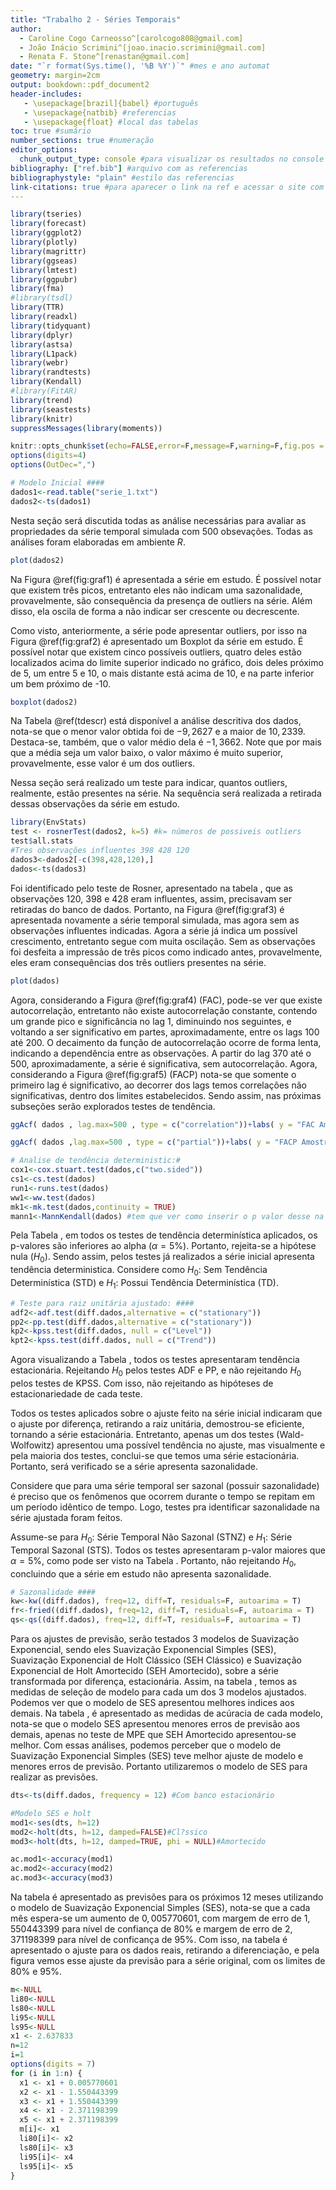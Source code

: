 ---
title: "Trabalho 2 - Séries Temporais"
author: 
  - Caroline Cogo Carneosso^[carolcogo808@gmail.com]
  - João Inácio Scrimini^[joao.inacio.scrimini@gmail.com]
  - Renata F. Stone^[renastan@gmail.com]
date: "`r format(Sys.time(), '%B %Y')`" #mes e ano automat
geometry: margin=2cm
output: bookdown::pdf_document2
header-includes:
   - \usepackage[brazil]{babel} #português
   - \usepackage{natbib} #referencias
   - \usepackage{float} #local das tabelas
toc: true #sumário
number_sections: true #numeração
editor_options:
  chunk_output_type: console #para visualizar os resultados no console
bibliography: ["ref.bib"] #arquivo com as referencias
bibliographystyle: "plain" #estilo das referencias
link-citations: true #para aparecer o link na ref e acessar o site com 1 click
---

```{r setup, include=FALSE}
library(tseries)
library(forecast)
library(ggplot2)
library(plotly)
library(magrittr) 
library(ggseas) 
library(lmtest)
library(ggpubr)
library(fma)
#library(tsdl)
library(TTR)
library(readxl)
library(tidyquant)
library(dplyr)
library(astsa)
library(L1pack)
library(webr)
library(randtests)
library(Kendall)
#library(FitAR)
library(trend)
library(seastests)
library(knitr)
suppressMessages(library(moments))

knitr::opts_chunk$set(echo=FALSE,error=F,message=F,warning=F,fig.pos = 'H',fig.align = 'center',fig.width=7.8, fig.height=4.85)
options(digits=4)
options(OutDec=",")

```


```{r inicial}
# Modelo Inicial ####
dados1<-read.table("serie_1.txt")
dados2<-ts(dados1)
```
\newpage

<!-- %comentarios e lembretes  -->
<!--  $82,26\%$ #como usar percetagem  
assim que se comenta em rmark clique: Ctrl + Shift + C-->
<!-- Rodapé: teste^[testo] -->
<!-- [^1]:[[Acesse o banco de dados aqui](https://www3.bcb.gov.br/sgspub/localizarseries/localizarSeries.do?method=prepararTelaLocalizarSeries)] tentando fazer a merda do rodapé a 30k anos-->
<!-- tem que revisar as tabelas para ver se estão com as interpretações corretas-->
<!-- na parte das tabelas podemos colocar como rodape, o significado das siglas tipo: STNS= serie temp não sazonal -->
<!-- tem que revisar as hipoteses para os TESTE DE KRUSKALWALLIS E DO QS -->
<!-- Quando quer referenciar graf e tabelas sempre cuidar o label e o nome do chunk, para chunk é preciso estar preenchido "fig.cap=" -->


\newpage
\section{Análise da Série Temporal}

Nesta seção será discutida todas as análise necessárias para avaliar as propriedades da série temporal simulada com 500 obsevações. Todas as análises foram elaboradas em ambiente $R$.

\subsection{Análise Descritiva}

```{r graf1, fig.cap= "Gráfico da Série Temporal simulada."}
plot(dados2)
```

Na Figura \@ref(fig:graf1) é apresentada a série em estudo. É possível notar que existem três picos, entretanto eles não indicam uma sazonalidade, provavelmente, são consequência da presença de outliers na série. Além disso, ela oscila de forma a não indicar ser crescente ou decrescente.


Como visto, anteriormente, a série pode apresentar outliers, por isso na Figura \@ref(fig:graf2) é apresentado um Boxplot da série em estudo. É possível notar que existem cinco possíveis outliers, quatro deles estão localizados acima do limite superior indicado no gráfico, dois deles próximo de 5, um entre 5 e 10, o mais distante está acima de 10, e na parte inferior um bem próximo de -10.

```{r graf2, fig.cap= "Gráfico Boxplot da Série Temporal simulada."}
boxplot(dados2)
```


Na Tabela \@ref(tdescr) está disponível a análise descritiva dos dados, nota-se que o menor valor obtida foi de $-9,2627$ e a maior de $10,2339$. Destaca-se, também, que o valor médio dela é $-1,3662$. Note que por mais que a média seja um valor baixo, o valor máximo é muito superior, provavelmente, esse valor é um dos outliers.


\begin{table}[h]
		\caption{Análise descritiva da série em estudo.}\label{tdescr}
		\begin{center}
			\begin{tabular}{rr}
				\hline
				\hline
				Mínimo & -9,2627\\
				
				1º Quantil & -2,7041\\
				
				Mediana & -1,6959\\
				
				Média & -1,3662\\
				
				3º Quantil & -0,1392\\
				
				Máximo & 10,2339\\
				
				\hline
			\end{tabular}
		\end{center}
	\end{table}


\subsection{Retirada de outliers}

Nessa seção será realizado um teste para indicar, quantos outliers, realmente, estão presentes na série. Na sequência será realizada a retirada dessas observações da série em estudo.

```{r outli, include=FALSE}
library(EnvStats)
test <- rosnerTest(dados2, k=5) #k= números de possiveis outliers
test$all.stats
#Tres observações influentes 398 428 120
dados3<-dados2[-c(398,428,120),]
dados<-ts(dados3)
```

Foi identificado pelo teste de Rosner, apresentado na tabela \ref{tab:outli}, que as observações $120$, $398$ e $428$ eram influentes, assim, precisavam ser retiradas do banco de dados. Portanto, na Figura \@ref(fig:graf3) é apresentada novamente a série temporal simulada, mas agora sem as observações influentes indicadas. Agora a série já indica um possível crescimento, entretanto segue com muita oscilação. Sem as observações foi desfeita a impressão de três picos como indicado antes, provavelmente, eles eram consequências dos três outliers presentes na série.

\begin{table}[h]
\centering 
\caption{Teste de Rosner para outliers}\label{tab:outli}
\begin{tabular}{l|r|r|r|r|r}
\hline
$i$ & Valor & Obs.Num & R.$i+1$ & Lambda.$i+1$ & Outlier\\
\hline
$1$ & $10,233903$ & $398$ & $6,061071$ & $3,863127$ & TRUE\\
\hline
$2$ & $7,559611$ & $428$ & $4,853659$ & $3,862597$ & TRUE\\
\hline
$3$ & $-9,262744$ & $120$ & $4,360793$ & $3,862066$ & TRUE\\
\hline
$4$ & $4,155997$ & $429$ & $3,137311$ & $3,861533$ & FALSE\\
\hline
$5$ & $3,816567$ & $499$ & $2,978463$ & $3,861000$ & FALSE\\
\hline
\end{tabular}
\end{table}


```{r graf3, fig.cap= "Gráfico da Série Temporal simulada após retirados os outliers."}
plot(dados)
```

Agora, considerando a Figura \@ref(fig:graf4) (FAC), pode-se ver que existe autocorrelação, entretanto não existe autocorrelação constante, contendo um grande pico e significância no lag 1, diminuindo nos seguintes, e voltando a ser significativo em partes, aproximadamente, entre os lags 100 até 200. O decaimento da função de autocorrelação ocorre de forma lenta, indicando a dependência entre as observações. A partir do lag 370 até o 500, aproximadamente, a série é significativa, sem autocorrelação. Agora, considerando a Figura \@ref(fig:graf5) (FACP) nota-se que somente o primeiro lag é significativo, ao decorrer dos lags temos correlações não significativas, dentro dos limites estabelecidos. Sendo assim, nas próximas subseções serão explorados testes de tendência. 


```{r graf4, fig.cap= "Gráfico da Função de Autocorrelção amostral (FAC amostral).",fig.height=3.5}
ggAcf( dados , lag.max=500 , type = c("correlation"))+labs( y = "FAC Amostral " , title="" )+theme_minimal ( )
```
```{r graf5, fig.cap= "Gráfico da Função de Autocorrelação Parcial amostral (FACP amostral).",fig.height=3.5}
ggAcf( dados ,lag.max=500 , type = c("partial"))+labs( y = "FACP Amostral " , title="" )+theme_minimal ( )
```

\subsection{Testes de Tendência Determinística}

```{r, include=FALSE}
# Analise de tendência deterministic:#
cox1<-cox.stuart.test(dados,c("two.sided"))
cs1<-cs.test(dados)
run1<-runs.test(dados)
ww1<-ww.test(dados)
mk1<-mk.test(dados,continuity = TRUE)
mann1<-MannKendall(dados) #tem que ver como inserir o p valor desse na #tab,manual?
```

Pela Tabela \ref{tab:exemplo1}, em todos os testes de tendência determinística aplicados, os p-valores são inferiores ao alpha ($\alpha = 5\%$). Portanto, rejeita-se a hipótese nula ($H_0$). Sendo assim, pelos testes já realizados a série inicial apresenta tendência deterministica. Considere como $H_0$: Sem Tendência Determinística (STD) e $H_1$: Possui Tendência Determinística (TD).

\begin{table}[h]
\centering 
\caption{Testes de Tendência Determinística}\label{tab:exemplo1}
\begin{tabular}{l|r|r|r|r|r}
\hline
Teste & Rotina & $H_0$ & $H_1$ & P-valor & Conclusão\\
\hline
Cox-Stuart & \textit{cox.stuart} & STD & TD & `r cox1$p.value` & TD\\
\hline
Cox-Stuart & \textit{cs.test} & STD & TD & `r cs1$p.value` & TD\\
\hline
Wald-Wolfowitz & \textit{runs.test} & STD & TD & `r run1$p.value` & TD\\
\hline
Wald-Wolfowitz & \textit{ww.test} & STD & TD & `r ww1$p.value` & TD\\
\hline
Mann-Kendall & \textit{mk.test} & STD & TD & `r mk1$p.value` & TD\\
\hline
Mann-Kendall & \textit{MannKendall} & STD & TD & $<2.22e^{-16}$ & TD\\
\hline
\end{tabular}
\end{table}

\newpage
\subsection{Testes de Tendência Estocástica - Raiz Unitária}

Na Tabela \ref{tab:exemplo2}, no teste Aumentado de Dickey-Fuller (ADF) temos um p-valor de $0,2166$, logo, maior que $0,05$. Assim, no teste de Phillips-Perron (PP), observa-se p-valor menor que $0,05$. Portanto, para o teste ADF não rejeitou a hipótese nula ($H_0$), demostrando Raiz unitária, já para o PP reijeitou $H_0$, demostrando estacionário. Sendo assim, a série, possivelmente, apresenta raiz unitária. Agora, segundo os testes de Kwiatkowski-Phillips-Schmidt-Shin (KPSS), sendo o primeiro referente a tendência estocástica, a série apresentou raiz unitária, com p-valor sendo menor que $0,01$, rejeitando a hipótese nula ($H_0$). Já no segundo, referente  a tendência deterninistica, temos que a série apresenta tendência deterministica, com p-valor menor que $0,01$, rejeitando $H_0$. Considere RU como sendo a hipótese de haver raiz unitária e Estacionária como a hipótese quando se tem tendência estacionária. 

```{r, include=FALSE}
# Teste para raiz unitária: #
adf1<-adf.test(dados,alternative = c("stationary"))
pp1<-pp.test(dados,alternative = c("stationary"))
kp1<-kpss.test(dados, null = c("Level"))
kpt1<-kpss.test(dados, null = c("Trend"))
```

\begin{table}[h]
\centering 
\caption{Testes de Tendência Estocástica - Raiz Unitária}\label{tab:exemplo2}
\begin{tabular}{l|r|r|r|r|r}
\hline
Teste & Rotina & $H_0$ & $H_1$ & P-valor & Conclusão\\
\hline
ADF & \textit{adf.test} & RU & Estacionária & `r adf1$p.value` & RU\\
\hline
PP & \textit{pp.test} & RU & Estacionária & `r pp1$p.value` & Estacionária\\
\hline
KPSS & \textit{kpss.test} & Estacionária & RU & `r kp1$p.value` & RU\\
\hline
KPSS & \textit{kpss.test} & Estacionária & TD & `r kpt1$p.value` & TD\\
\hline
\end{tabular}
\end{table}

Com esses resultados, podemos verificar que a série provavelmente apresenta as duas tendências, determinística e estocástica. Portanto, na sequência é realizado ajustes para eliminação da raiz unitária e consequentemente da tendência determinística. 

\subsection{Ajuste de Tendência}

A partir da identificação da necessidade de ajuste, o mesmo é feito sobre a série inicial e foi realizado pelo método da diferença. Assim, todos os testes foram refeitos, verificando se houve melhora no modelo, tornando-o estacionário:

Segundo o Figura \@ref(fig:graf6), já pode-se ver que o ajuste, possivelmente, transformou a série em estacionária. Como vemos, a série visualmente não está apresentando nenhuma tendência, tendo uma aleatoriedade conforme o tempo.

```{r graf6, fig.cap="Gráfico do ajuste por diferença da série inicial."}
diff.dados1<-diff(dados3, differences = 1) 
diff.dados<-ts(diff.dados1)

plot(diff.dados)
```

Pela Figura \@ref(fig:graf7), vemos que existem poucos lags com alguma significância, e também, já conseguimos ver que a série apresenta uma autocorrelação constante, apresentando no lag 1 alta correlação. Já, analisando a Figura \@ref(fig:graf8), nota-se que nos lags 1, 2, 3, 4 e 5 temos correlações bem significativas, seguindo, no restante por correlações não significativas ou com pouca significância, e autocorrelação constante.

```{r graf7, fig.cap=" Gráfico da Função de Autocorrelção amostral (FAC amostral) da série ajustada.", fig.height= 4}
ggAcf( diff.dados , lag.max=500 , type = c("correlation"))+labs( y = "FAC Amostral " , title="" )+theme_minimal ( )
```
```{r graf8, fig.cap="Gráfico da Função de Autocorrolação Parcial amostral (FACP amostral) da série ajustada.",fig.heigth= 4}
ggAcf( diff.dados ,lag.max=500 , type = c("partial"))+labs( y = "FACP Amostral " , title="" )+theme_minimal ( )
```


```{r,include=F}
# Analise de tendencia deterministica ajustado: ####
cox2<-cox.stuart.test(diff.dados,c("two.sided"))
cs2<-cs.test(diff.dados)
run2<-runs.test(diff.dados)
ww2<-ww.test(diff.dados)
mk2<-mk.test(diff.dados,continuity = TRUE)
mann2<-MannKendall(diff.dados)#tem que ver como inserir o p valor desse na #tab,manual?
```

É possível na Tabela \ref{tab:exemplo3} perceber que os p-valores foram superiores ao alpha ($\alpha = 5\%$) em todos os testes de tendência deterministica aplicados, com exceção dos testes de Wald-Wolfowitz, sendo \textit{runs.test} e \textit{ww.test}. Portanto, não rejeitando a hipótese nula ($H_0$), apresentando serie estácionária, já pelos teste de Wald-Wolfowitz, rejeitando $H_0$, apresentando ainda tendência. Sendo assim, pela maioria dos testes a série ajustada não apresenta tendência determinística.

\begin{table}[h]
\centering 
\caption{Testes de Tendência deterministica do modelo ajustado}\label{tab:exemplo3}
\begin{tabular}{l|r|r|r|r|r}
\hline
Teste & Rotina & $H_0$ & $H_1$ & P-valor & Conclusão\\
\hline
Cox-Stuart & \textit{cox.stuart} & STD & TD & `r cox2$p.value` & STD\\
\hline
Cox-Stuart & \textit{cs.test} & STD & TD & `r cs2$p.value` & STD\\
\hline
Wald-Wolfowitz & \textit{runs.test} & STD & TD & `r run2$p.value` & TD\\
\hline
Wald-Wolfowitz & \textit{ww.test} & STD & TD & `r ww2$p.value` & TD\\
\hline
Mann-Kendall & \textit{mk.test} & STD & TD & `r mk2$p.value` & STD\\
\hline
Mann-Kendall & \textit{MannKendall} & STD & TD & $0.663$ & STD\\
\hline
\end{tabular}
\end{table}

```{r, include=F}
# Teste para raiz unitária ajustado: ####
adf2<-adf.test(diff.dados,alternative = c("stationary"))
pp2<-pp.test(diff.dados,alternative = c("stationary"))
kp2<-kpss.test(diff.dados, null = c("Level"))
kpt2<-kpss.test(diff.dados, null = c("Trend"))
```

Agora visualizando a Tabela \ref{tab:exemplo4}, todos os testes apresentaram tendência estacionária. Rejeitando $H_0$ pelos testes ADF e PP, e não rejeitando $H_0$ pelos testes de KPSS. Com isso, não rejeitando as hipóteses de estacionariedade de cada teste.

\begin{table}[h]
\centering 
\caption{Testes de Raiz unitária para o modelo ajustado}\label{tab:exemplo4}
\begin{tabular}{l|r|r|r|r|r}
\hline
Teste & Rotina & $H_0$ & $H_1$ & P-valor & Conclusão\\
\hline
ADF & \textit{adf.test} & RU & Estacionária & `r adf2$p.value` & Estacionária\\
\hline
PP & \textit{pp.test} & RU & Estacionária & `r pp2$p.value` & Estacionária\\
\hline
KPSS & \textit{kpss.test} & Estacionária & RU & `r kp2$p.value` & Estacionária\\
\hline
KPSS & \textit{kpss.test} & Estacionária & TD & `r kpt2$p.value` & Estacionária\\
\hline
\end{tabular}
\end{table}

Todos os testes aplicados sobre o ajuste feito na série inicial indicaram que o ajuste por diferença, retirando a raiz unitária, demostrou-se eficiente, tornando a série estacionária. Entretanto, apenas um dos testes (Wald-Wolfowitz) apresentou uma possível tendência no ajuste, mas visualmente e pela maioria dos testes, conclui-se que temos uma série estacionária. Portanto, será verificado se a série apresenta sazonalidade.

\subsection{Testes de Sazonalidade}
Considere que para uma série temporal ser sazonal (possuir sazonalidade) é preciso que os fenômenos que ocorrem durante o tempo se repitam em um período idêntico de tempo. Logo, testes pra identificar sazonalidade na série ajustada foram feitos.

Assume-se para $H_0$: Série Temporal Não Sazonal (STNZ) e $H_1$: Série Temporal Sazonal (STS). Todos os testes apresentaram p-valor maiores que $\alpha = 5\%$, como pode ser visto na Tabela \ref{tab:exemplo5}. Portanto, não rejeitando $H_0$, concluindo que a série em estudo não apresenta sazonalidade.

```{r}
# Sazonalidade ####
kw<-kw((diff.dados), freq=12, diff=T, residuals=F, autoarima = T)
fr<-fried((diff.dados), freq=12, diff=T, residuals=F, autoarima = T)
qs<-qs((diff.dados), freq=12, diff=T, residuals=F, autoarima = T)
```

\begin{table}[h]
\centering 
\caption{Testes de sazonalidade do modelo ajustado.}\label{tab:exemplo5}
\begin{tabular}{l|r|r|r|r|r}
\hline
Teste & Rotina & $H_0$ & $H_1$ & P-valor & Conclusão\\
\hline
Kruskal-Wallis & \textit{kw} & STNZ & STS & `r kw$Pval` & STNZ\\
\hline
Friedman & \textit{fried} & STNZ & STS & `r fr$Pval` & STNZ\\
\hline
QS & \textit{qs} & STNZ & STS & `r qs$Pval` & STNZ\\
\hline
\end{tabular}
\end{table}


\subsection{Análise de Previsão}

Para os ajustes de previsão, serão testados 3 modelos de Suavização Exponencial, sendo eles Suavização Exponencial Simples (SES), Suavização Exponencial de Holt Clássico (SEH Clássico) e Suavização Exponencial de Holt Amortecido (SEH Amortecido), sobre a série transformada por diferença, estacionária. Assim, na tabela \ref{tab:exemplo6}, temos as medidas de seleção de modelo para cada um dos 3 modelos ajustados. Podemos ver que o modelo de SES apresentou melhores indices aos demais. Na tabela \ref{tab:exemplo7}, é apresentado as medidas de acúracia de cada modelo, nota-se que o modelo SES apresentou menores erros de previsão aos demais, apenas no teste de MPE que SEH Amortecido apresentou-se melhor. Com essas análises, podemos perceber que o modelo de Suavização Exponencial Simples (SES) teve melhor ajuste de modelo e menores erros de previsão. Portanto utilizaremos o modelo de SES para realizar as previsões.

```{r}
dts<-ts(diff.dados, frequency = 12) #Com banco estacionário

#Modelo SES e holt
mod1<-ses(dts, h=12) 
mod2<-holt(dts, h=12, damped=FALSE)#Cl?ssico
mod3<-holt(dts, h=12, damped=TRUE, phi = NULL)#Amortecido

```

\begin{table}[h]
\centering 
\caption{Medidas dos critérios de seleção de modelo.}\label{tab:exemplo6}
\begin{tabular}{l|r|r|r}
\hline
 & AIC & BIC & AICC \\
\hline
SES & \textbf{`r mod1$model$aic`} & \textbf{`r mod1$model$bic`} & \textbf{`r mod1$model$aicc`}\\
\hline
SEH Clássico & `r mod2$model$aic` & `r mod2$model$bic` & `r mod2$model$aicc`\\
\hline
SEH Amortecido & `r mod3$model$aic` & `r mod3$model$bic` & `r mod3$model$aicc`\\
\hline
\end{tabular}
\end{table}

```{r}
ac.mod1<-accuracy(mod1)
ac.mod2<-accuracy(mod2)
ac.mod3<-accuracy(mod3)
```

\begin{table}[h]
\centering 
\caption{Medidas de acurácia dos modelos}\label{tab:exemplo7}
\begin{tabular}{l|r|r|r|r|r}
\hline
 & RMSE & MAE & MPE & MAPE & MASE \\
\hline
SES & \textbf{`r ac.mod1[2]`} & \textbf{`r ac.mod1[3]`} & `r ac.mod1[4]`& \textbf{`r ac.mod1[5]`} & \textbf{`r ac.mod1[6]`}\\
\hline
SEH Clássico & `r ac.mod2[2]` & `r ac.mod2[3]` & `r ac.mod2[4]`& `r ac.mod2[5]` & `r ac.mod2[6]`\\
\hline
SEH Amortecido & `r ac.mod3[2]` & `r ac.mod3[3]` & \textbf{`r ac.mod3[4]`}& `r ac.mod3[5]` & `r ac.mod3[6]`\\
\hline
\end{tabular}
\end{table}

Na tabela \ref{tab:exemplo8} é apresentado as previsões para os próximos 12 meses utilizando o modelo de Suavização Exponencial Simples (SES), nota-se que a cada mês espera-se um aumento de $0,005770601$, com margem de erro de $1,550443399$ para nível de confiança de $80\%$ e margem de erro de $2,371198399$ para nível de conficança de $95\%$. Com isso, na tabela \ref{tab:exemplo9} é apresentado o ajuste para os dados reais, retirando a diferenciação, e pela figura \ref{fig:graf9} vemos esse ajuste da previsão para a série original, com os limites de $80\%$ e $95\%$.

\begin{table}[h]
\centering 
\caption{Previsão de 12 anos pelo de modelo SES, pela diferença}\label{tab:exemplo8}
\begin{tabular}{l|r|r|r|r|r}
\hline
 & Previsão de pontos & LI 80 & LS 80 & LI 95 & LS 95 \\
\hline
Mês 1 & $0,005770601$ & $-1,544673$ & $1,556214$ & $-2,365428$ & $2,376969$\\
\hline
Mês 2 & $0,005770601$ & $-1,544673$ & $1,556214$ & $-2,365428$ & $2,376969$\\
\hline
Mês 3 & $0,005770601$ & $-1,544673$ & $1,556214$ & $-2,365428$ & $2,376969$\\
\hline
Mês 4 & $0,005770601$ & $-1,544673$ & $1,556214$ & $-2,365428$ & $2,376969$\\
\hline
Mês 5 & $0,005770601$ & $-1,544673$ & $1,556214$ & $-2,365428$ & $2,376969$\\
\hline
Mês 6 & $0,005770601$ & $-1,544673$ & $1,556214$ & $-2,365428$ & $2,376969$\\
\hline
Mês 7 & $0,005770601$ & $-1,544673$ & $1,556214$ & $-2,365428$ & $2,376969$\\
\hline
Mês 8 & $0,005770601$ & $-1,544673$ & $1,556214$ & $-2,365428$ & $2,376969$\\
\hline
Mês 9 & $0,005770601$ & $-1,544673$ & $1,556214$ & $-2,365428$ & $2,376969$\\
\hline
Mês 10 & $0,005770601$ & $-1,544673$ & $1,556214$ & $-2,365428$ & $2,376969$\\
\hline
Mês 11 & $0.005770601$ & $-1,544673$ & $1,556214$ & $-2,365428$ & $2,376969$\\
\hline
Mês 12 & $0.005770601$ & $-1,544673$ & $1,556214$ & $-2,365428$ & $2,376969$\\
\hline
\end{tabular}
\end{table}


```{r}
m<-NULL
li80<-NULL
ls80<-NULL
li95<-NULL
ls95<-NULL
x1 <- 2.637833
n=12
i=1
options(digits = 7)
for (i in 1:n) {
  x1 <- x1 + 0.005770601
  x2 <- x1 - 1.550443399
  x3 <- x1 + 1.550443399
  x4 <- x1 - 2.371198399
  x5 <- x1 + 2.371198399
  m[i]<- x1
  li80[i]<- x2
  ls80[i]<- x3
  li95[i]<- x4
  ls95[i]<- x5
}
```

\begin{table}[h]
\centering 
\caption{Previsão de 12 anos pelo modelo SES com ajuste nos dados reais}\label{tab:exemplo9}
\begin{tabular}{l|r|r|r|r|r}
\hline
 & Previsão de pontos & LI 80 & LS 80 & LI 95 & LS 95 \\
\hline
Mês 1 & `r m[1]` & `r li80[1]` & `r ls80[1]` & `r li95[1]` & `r ls95[1]`\\
\hline
Mês 2 & `r m[2]` & `r li80[2]` & `r ls80[2]` & `r li95[2]` & `r ls95[2]`\\
\hline
Mês 3 & `r m[3]` & `r li80[3]` & `r ls80[3]` & `r li95[3]` & `r ls95[3]`\\
\hline
Mês 4 & `r m[4]` & `r li80[4]` & `r ls80[4]` & `r li95[4]` & `r ls95[4]`\\
\hline
Mês 5 & `r m[5]` & `r li80[5]` & `r ls80[5]` & `r li95[5]` & `r ls95[5]`\\
\hline
Mês 6 & `r m[6]` & `r li80[6]` & `r ls80[6]` & `r li95[6]` & `r ls95[6]`\\
\hline
Mês 7 & `r m[7]` & `r li80[7]` & `r ls80[7]` & `r li95[7]` & `r ls95[7]`\\
\hline
Mês 8 & `r m[8]` & `r li80[8]` & `r ls80[8]` & `r li95[8]` & `r ls95[8]`\\
\hline
Mês 9 & `r m[9]` & `r li80[9]` & `r ls80[9]` & `r li95[9]` & `r ls95[9]`\\
\hline
Mês 10 & `r m[10]` & `r li80[10]` & `r ls80[10]` & `r li95[10]` & `r ls95[10]`\\
\hline
Mês 11 & `r m[11]` & `r li80[11]` & `r ls80[11]` & `r li95[11]` & `r ls95[11]`\\
\hline
Mês 12 & `r m[12]` & `r li80[12]` & `r ls80[12]` & `r li95[12]` & `r ls95[12]`\\
\hline
\end{tabular}
\end{table}

\begin {figure}[h]
\centering 
\includegraphics{Rplot01.png} 
\caption {Gráfico da Previsão de 12 meses para Série Temporal utilizando o modelo de Suavização Exponencial Simples (SES).}\label{fig:graf9} 
\end {figure}
